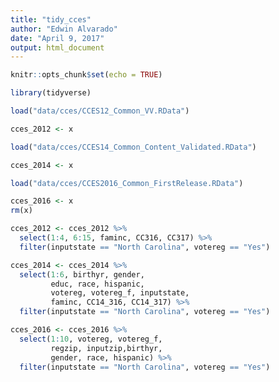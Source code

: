 ```yaml
---
title: "tidy_cces"
author: "Edwin Alvarado"
date: "April 9, 2017"
output: html_document
---
```


```r
knitr::opts_chunk$set(echo = TRUE)
```

```r
library(tidyverse)
```

```r
load("data/cces/CCES12_Common_VV.RData")

cces_2012 <- x

load("data/cces/CCES14_Common_Content_Validated.RData")

cces_2014 <- x

load("data/cces/CCES2016_Common_FirstRelease.RData")

cces_2016 <- x
rm(x)
```

```r
cces_2012 <- cces_2012 %>%
  select(1:4, 6:15, faminc, CC316, CC317) %>%
  filter(inputstate == "North Carolina", votereg == "Yes")
```

```r
cces_2014 <- cces_2014 %>%
  select(1:6, birthyr, gender, 
         educ, race, hispanic, 
         votereg, votereg_f, inputstate, 
         faminc, CC14_316, CC14_317) %>%
  filter(inputstate == "North Carolina", votereg == "Yes")
```

```r
cces_2016 <- cces_2016 %>%
  select(1:10, votereg, votereg_f,
         regzip, inputzip,birthyr,
         gender, race, hispanic) %>%
  filter(inputstate == "North Carolina", votereg == "Yes")
```

